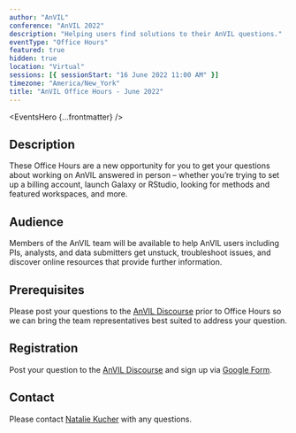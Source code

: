 ```yaml
---
author: "AnVIL"
conference: "AnVIL 2022"
description: "Helping users find solutions to their AnVIL questions."
eventType: "Office Hours"
featured: true
hidden: true
location: "Virtual"
sessions: [{ sessionStart: "16 June 2022 11:00 AM" }]
timezone: "America/New_York"
title: "AnVIL Office Hours - June 2022"
---
```


<EventsHero {...frontmatter} />

## Description

These Office Hours are a new opportunity for you to get your questions about working on AnVIL answered in person – whether you’re trying to set up a billing account, launch Galaxy or RStudio, looking for methods and featured workspaces, and more.

## Audience

Members of the AnVIL team will be available to help AnVIL users including PIs, analysts, and data submitters get unstuck, troubleshoot issues, and discover online resources that provide further information.

## Prerequisites

Please post your questions to the [AnVIL Discourse](https://help.anvilproject.org/t/anvil-office-hours-16jun2022-11-am-et/125) prior to Office Hours so we can bring the team representatives best suited to address your question.

## Registration

Post your question to the [AnVIL Discourse](https://help.anvilproject.org/t/anvil-office-hours-16jun2022-11-am-et/125) and sign up via [Google Form](https://forms.gle/Yx5cXsPrTnPsJd539).

## Contact

Please contact [Natalie Kucher](mailto:nkucher3@jhu.edu) with any questions.
